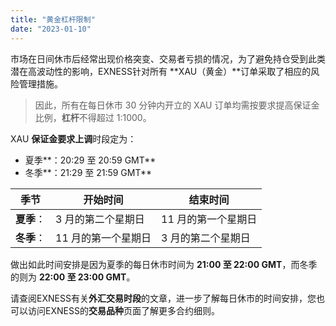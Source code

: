 ```yaml
---
title: "黄金杠杆限制"
date: "2023-01-10"
---
```


<Ads></Ads> 

市场在日间休市后经常出现价格突变、交易者亏损的情况，为了避免持仓受到此类潜在高波动性的影响，EXNESS针对所有 **XAU（黄金）**订单采取了相应的风险管理措施。

> 因此，所有在每日休市 30 分钟内开立的 XAU 订单均需按要求提高保证金比例，**杠杆**不得超过 1:1000。

XAU **保证金要求上调**时段定为：

- 夏季**：20:29 至 20:59 GMT**
- 冬季**：21:29 至 21:59 GMT**

| 季节 | 开始时间 | 结束时间 |
| --- | --- | --- |
| **夏季**： | 3 月的第二个星期日 | 11 月的第一个星期日 |
| **冬季**： | 11 月的第一个星期日 | 3 月的第二个星期日 |

做出如此时间安排是因为夏季的每日休市时间为 **21:00 至 22:00 GMT**，而冬季的则为 **22:00 至 23:00 GMT**。

请查阅EXNESS有关**外汇交易时段**的文章，进一步了解每日休市的时间安排，您也可以访问EXNESS的**交易品种**页面了解更多合约细则。
